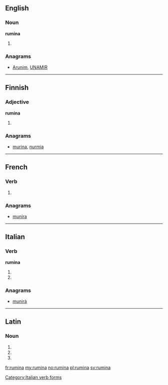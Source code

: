 ==English==

===Noun===
'''rumina'''

# {{plural of|rumen}}

===Anagrams===
* [[Arunim#English|Arunim]], [[UNAMIR#English|UNAMIR]]

----

==Finnish==

===Adjective===
'''rumina'''

# {{fi-form of|type=adjective|case=essive|pl=plural|ruma}}

===Anagrams===
* [[murina#Finnish|murina]], [[nurmia#Finnish|nurmia]]

----

==French==

===Verb===
{{fr-verb-form}}

# {{conjugation of|ruminer||3|s|[[past historic]]|lang=fr}}

===Anagrams===
* [[munira#French|munira]]

----

==Italian==

===Verb===
'''rumina'''

# {{conjugation of|ruminare||3|s|pres|ind|lang=it}}
# {{conjugation of|ruminare||2|s|imp|lang=it}}

===Anagrams===
* [[munirà#Italian|munirà]]

[[Category:Italian verb forms]]

----

==Latin==

===Noun===
{{la-noun-form|rūmina}}

# {{inflection of|rūmen||nom|p|lang=la}}
# {{inflection of|rūmen||acc|p|lang=la}}
# {{inflection of|rūmen||voc|p|lang=la}}

[[fr:rumina]]
[[my:rumina]]
[[no:rumina]]
[[pl:rumina]]
[[sv:rumina]]
